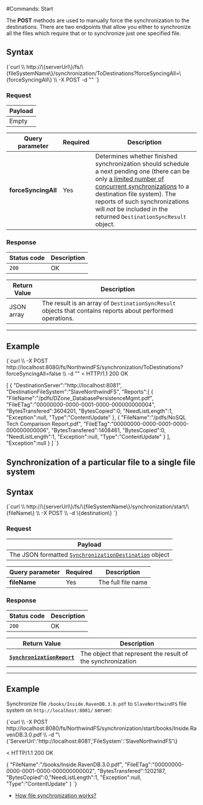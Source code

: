 
#Commands: Start

The **POST** methods are used to manually force the synchronization to the destinations. 
There are two endpoints that allow you either to synchronize all the files which require that or to synchronize just one specified file.



## Syntax

<TabItem value="json" label="json">
<CodeBlock language="json">
{`curl \\
	http://\{serverUrl\}/fs/\{fileSystemName\}/synchronization/ToDestinations?forceSyncingAll=\{forceSyncingAll\}  \\
	-X POST 
    -d ""
`}
</CodeBlock>
</TabItem>

### Request

| Payload |
| ------- |
| Empty|

| Query parameter | Required | Description |
| ------------- | -- | ---- |
| **forceSyncingAll** | Yes | Determines whether finished synchronization should schedule a next pending one (there can be only [a limited number of concurrent synchronizations](../../../synchronization/configurations.mdx#ravensynchronizationconfig) to a destination file system). The reports of such synchronizations will *not* be included in the returned `DestinationSyncResult` object.  |

### Response

| Status code | Description |
| ----------- | - |
| `200` | OK |

| Return Value | Description |
| ------------- | ------------- |
| JSON array | The result is an array of `DestinationSyncResult` objects that contains reports about performed operations. |
---

## Example

<TabItem value="json" label="json">
<CodeBlock language="json">
{`curl \\
	-X POST http://localhost:8080/fs/NorthwindFS/synchronization/ToDestinations?forceSyncingAll=false \\
    -d ""
< HTTP/1.1 200 OK

[
    \{
        "DestinationServer":"http://localhost:8081",
        "DestinationFileSystem":"SlaveNorthwindFS",
        "Reports":[
            \{
                "FileName":"/pdfs/DZone_DatabasePersistenceMgmt.pdf",
                "FileETag":"00000000-0000-0001-0000-000000000004",
                "BytesTransfered":3604201,
                "BytesCopied":0,
                "NeedListLength":1,
                "Exception":null,
                "Type":"ContentUpdate"
            \},
            \{
                "FileName":"/pdfs/NoSQL Tech Comparison Report.pdf",
                "FileETag":"00000000-0000-0001-0000-000000000006",
                "BytesTransfered":1408461,
                "BytesCopied":0,
                "NeedListLength":1,
                "Exception":null,
                "Type":"ContentUpdate"
            \}
        ],
        "Exception":null
    \}
]
`}
</CodeBlock>
</TabItem>



## Synchronization of a particular file to a single file system

## Syntax

<TabItem value="json" label="json">
<CodeBlock language="json">
{`curl \\
	http://\{serverUrl\}/fs/\{fileSystemName\}/synchronization/start/\{fileName\}  \\
	-X POST \\
	-d \{destination\} 
`}
</CodeBlock>
</TabItem>

### Request

| Payload |
| ------- |
| The JSON formatted [`SynchronizationDestination`](../../../../glossary/synchronization-destination.mdx) object|

| Query parameter | Required | Description |
| ------------- | -- | ---- |
| **fileName** | Yes | The full file name|

### Response

| Status code | Description |
| ----------- | - |
| `200` | OK |

| Return Value | Description |
| ------------- | ------------- |
| **[`SynchronizationReport`](../../../../glossary/synchronization-report.mdx)** | The object that represent the result of the synchronization |

---

## Example

Synchronize file `/books/Inside.RavenDB.3.0.pdf` to `SlaveNorthwindFS` file system on `http://localhost:8081/` server:

<TabItem value="json" label="json">
<CodeBlock language="json">
{`curl \\
    -X POST http://localhost:8080/fs/NorthwindFS/synchronization/start/books/Inside.RavenDB.3.0.pdf \\
    -d "\{'ServerUrl':'http://localhost:8081','FileSystem':'SlaveNorthwindFS'\}

< HTTP/1.1 200 OK

\{
    "FileName":"/books/Inside.RavenDB.3.0.pdf",
    "FileETag":"00000000-0000-0001-0000-000000000002",
    "BytesTransfered":1202187,
    "BytesCopied":0,"NeedListLength":1,
    "Exception":null,
    "Type":"ContentUpdate"
\}
`}
</CodeBlock>
</TabItem>




- [How file synchronization works?](../../../synchronization/how-it-works.mdx)


